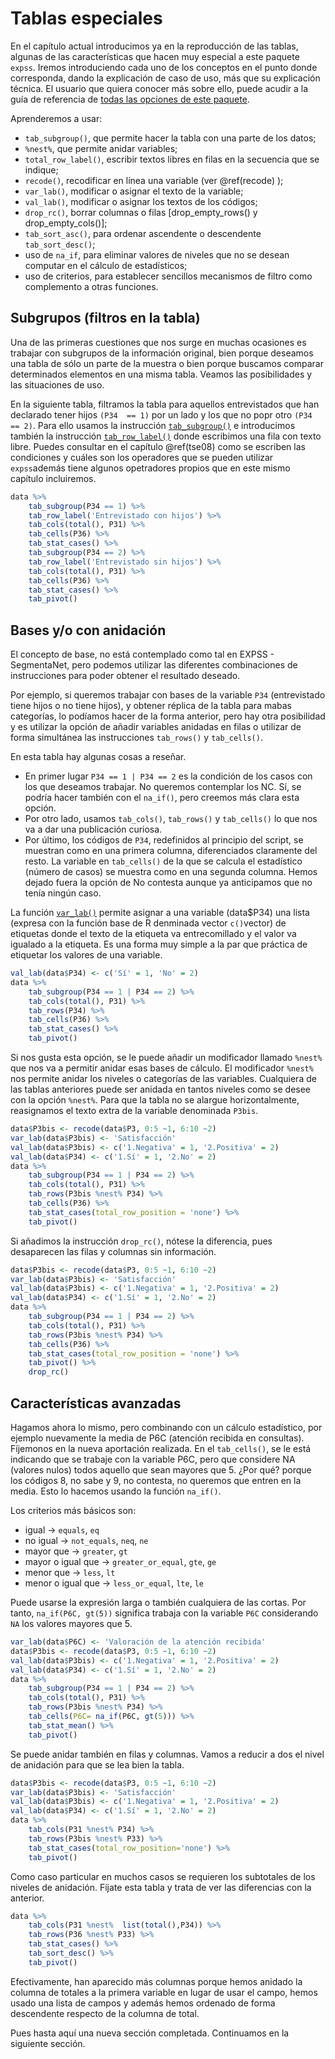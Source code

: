 # Tablas especiales {#tse05}

En el capítulo actual introducimos ya en la reproducción de las tablas, algunas de las características que hacen muy especial a este paquete `expss`. Iremos introduciendo cada uno de los conceptos en el punto donde corresponda, dando la explicación de caso de uso, más que su explicación técnica. El usuario que quiera conocer más sobre ello, puede acudir a la guía de referencia de [todas las opciones de este paquete](https://rdrr.io/cran/expss/man/).

Aprenderemos a usar:

* `tab_subgroup()`, que permite hacer la tabla con una parte de los datos;
* `%nest%`, que permite anidar variables;
* `total_row_label()`, escribir textos libres en filas en la secuencia que se indique;
* `recode()`, recodificar en línea una variable (ver \@ref(recode) );
* `var_lab()`, modificar o asignar el texto de la variable;
* `val_lab()`, modificar o asignar los textos de los códigos;
* `drop_rc()`, borrar columnas o filas [drop_empty_rows() y drop_empty_cols()];
* `tab_sort_asc()`, para ordenar ascendente o descendente `tab_sort_desc()`;
* uso de `na_if`, para eliminar valores de niveles que no se desean computar en el cálculo de estadísticos;
* uso de criterios, para establecer sencillos mecanismos de filtro como complemento a otras funciones.


## Subgrupos (filtros en la tabla)

Una de las primeras cuestiones que nos surge en muchas ocasiones es trabajar con subgrupos de la información original, bien porque deseamos una tabla de sólo un parte de la muestra o bien porque buscamos comparar determinados elementos en una misma tabla. Veamos las posibilidades y las situaciones de uso.

En la siguiente tabla, filtramos la tabla para aquellos entrevistados que han declarado tener hijos `(P34  == 1)` por un lado y los que no popr otro `(P34 == 2)`. Para ello usamos la instrucción [`tab_subgroup()`](https://rdrr.io/cran/expss/man/tables.html) e introducimos también la instrucción [`tab_row_label()`](https://rdrr.io/cran/expss/man/tables.html) donde escribimos una fila con texto libre. Puedes consultar en el capítulo \@ref(tse08) como se escriben las condiciones y cuáles son los operadores que se pueden utilizar `expss`además tiene algunos opetradores propios que en este mismo capítulo incluiremos.

```r
data %>%
    tab_subgroup(P34 == 1) %>%
    tab_row_label('Entrevistado con hijos') %>%
    tab_cols(total(), P31) %>%
    tab_cells(P36) %>%
    tab_stat_cases() %>%
    tab_subgroup(P34 == 2) %>%
    tab_row_label('Entrevistado sin hijos') %>%
    tab_cols(total(), P31) %>%
    tab_cells(P36) %>%
    tab_stat_cases() %>%
    tab_pivot()
```
 
## Bases y/o con anidación

El concepto de base, no está contemplado como tal en EXPSS - SegmentaNet, pero podemos utilizar las diferentes combinaciones de instrucciones para poder obtener el resultado deseado.

Por ejemplo, si queremos trabajar con bases de la variable `P34` (entrevistado tiene hijos o no tiene hijos), y obtener réplica de la tabla para mabas categorías, lo podíamos hacer de la forma anterior, pero hay otra posibilidad y es utilizar la opción de añadir variables anidadas en filas o utilizar de forma simultánea las instrucciones `tab_rows()` y `tab_cells()`.

En esta tabla hay algunas cosas a reseñar. 

* En primer lugar `P34 == 1 | P34 == 2` es la condición de los casos con los que deseamos trabajar. No queremos contemplar los NC. Sí, se podría hacer también con el `na_if()`, pero creemos más clara esta opción. 
* Por otro lado, usamos `tab_cols()`, `tab_rows()` y `tab_cells()` lo que nos va a dar una publicación curiosa.
* Por último, los códigos de `P34`, redefinidos al principio del script, se muestran como en una primera columna, diferenciados claramente del resto. La variable en `tab_cells()`  de la que se calcula el estadístico (número de casos) se muestra como en una segunda columna. Hemos dejado fuera la opción de No contesta aunque ya anticipamos que no tenía ningún caso.

La función [`var_lab()`](https://rdrr.io/cran/expss/man/var_lab.html) permite asignar a una variable (data$P34) una lista (expresa con la función base de R denminada vector `c()`vector) de etiquetas donde el texto de la etiqueta va entrecomillado y el valor va igualado a la etiqueta. Es una forma muy simple a la par que práctica de etiquetar los valores de una variable.

```r
val_lab(data$P34) <- c('Sí' = 1, 'No' = 2) 
data %>%
    tab_subgroup(P34 == 1 | P34 == 2) %>%
    tab_cols(total(), P31) %>%
    tab_rows(P34) %>%
    tab_cells(P36) %>%
    tab_stat_cases() %>%
    tab_pivot()
```

Si nos gusta esta opción, se le puede añadir un modificador llamado `%nest%` que nos va a permitir anidar esas bases de cálculo. El modificador `%nest%` nos permite anidar los niveles o categorías de las variables. Cualquiera de las tablas anteriores puede ser anidada en tantos niveles como se desee con la opción `%nest%`. Para que la tabla no se alargue horizontalmente, reasignamos el texto extra de la variable denominada `P3bis`.

```r
data$P3bis <- recode(data$P3, 0:5 ~1, 6:10 ~2)
var_lab(data$P3bis) <- 'Satisfacción'
val_lab(data$P3bis) <- c('1.Negativa' = 1, '2.Positiva' = 2)
val_lab(data$P34) <- c('1.Sí' = 1, '2.No' = 2)
data %>%
    tab_subgroup(P34 == 1 | P34 == 2) %>%
    tab_cols(total(), P31) %>%
    tab_rows(P3bis %nest% P34) %>%
    tab_cells(P36) %>%
    tab_stat_cases(total_row_position = 'none') %>%
    tab_pivot() 
```

Si añadimos la instrucción `drop_rc()`, nótese la diferencia, pues desaparecen las filas y columnas sin información.

```r
data$P3bis <- recode(data$P3, 0:5 ~1, 6:10 ~2)
var_lab(data$P3bis) <- 'Satisfacción'
val_lab(data$P3bis) <- c('1.Negativa' = 1, '2.Positiva' = 2)
val_lab(data$P34) <- c('1.Sí' = 1, '2.No' = 2)
data %>%
    tab_subgroup(P34 == 1 | P34 == 2) %>%
    tab_cols(total(), P31) %>%
    tab_rows(P3bis %nest% P34) %>%
    tab_cells(P36) %>%
    tab_stat_cases(total_row_position = 'none') %>%
    tab_pivot() %>% 
    drop_rc()
```

## Características avanzadas

Hagamos ahora lo mismo, pero combinando con un cálculo estadístico, por ejemplo nuevamente la media de P6C (atención recibida en consultas). Fíjemonos en la nueva aportación realizada. En el `tab_cells()`, se le está indicando que se trabaje con la variable P6C, pero que considere NA (valores nulos) todos aquello que sean mayores que 5. ¿Por qué? porque los códigos 8, no sabe y 9, no contesta, no queremos que entren en la media. Esto lo hacemos usando la función `na_if()`.

Los criterios más básicos son:

* igual -> `equals`, `eq`
* no igual -> `not_equals`, `neq`, `ne`
* mayor que -> `greater`, `gt`
* mayor o igual que -> `greater_or_equal`, `gte`, `ge`
* menor que -> `less`, `lt`
* menor o igual que -> `less_or_equal`, `lte`, `le`

Puede usarse la expresión larga o también cualquiera de las cortas. Por tanto, `na_if(P6C, gt(5))` significa trabaja con la variable `P6C` considerando `NA` los valores mayores que 5.
 
```r
var_lab(data$P6C) <- 'Valoración de la atención recibida'
data$P3bis <- recode(data$P3, 0:5 ~1, 6:10 ~2)
val_lab(data$P3bis) <- c('1.Negativa' = 1, '2.Positiva' = 2)
val_lab(data$P34) <- c('1.Sí' = 1, '2.No' = 2)
data %>%
    tab_subgroup(P34 == 1 | P34 == 2) %>%
    tab_cols(total(), P31) %>%
    tab_rows(P3bis %nest% P34) %>%
    tab_cells(P6C= na_if(P6C, gt(5))) %>%
    tab_stat_mean() %>%
    tab_pivot()
```

Se puede anidar también en filas y columnas. Vamos a reducir a dos el nivel de anidación para que se lea bien la tabla.

```r
data$P3bis <- recode(data$P3, 0:5 ~1, 6:10 ~2)
var_lab(data$P3bis) <- 'Satisfacción'
val_lab(data$P3bis) <- c('1.Negativa' = 1, '2.Positiva' = 2)
val_lab(data$P34) <- c('1.Sí' = 1, '2.No' = 2)
data %>%
    tab_cols(P31 %nest% P34) %>% 
    tab_rows(P3bis %nest% P33) %>%
    tab_stat_cases(total_row_position='none') %>%
    tab_pivot()
```

Como caso particular en muchos casos se requieren los subtotales de los niveles de anidación. Fíjate esta tabla y trata de ver las diferencias con la anterior.

```r
data %>%
    tab_cols(P31 %nest%  list(total(),P34)) %>% 
    tab_rows(P36 %nest% P33) %>%
    tab_stat_cases() %>%
	tab_sort_desc() %>%
    tab_pivot()
```
 
Efectivamente, han aparecido más columnas porque hemos anidado la columna de totales a la primera variable en lugar de usar el campo, hemos usado una lista de campos y además hemos ordenado de forma descendente respecto de la columna de total.

Pues hasta aquí una nueva sección completada. Continuamos en la siguiente sección.

